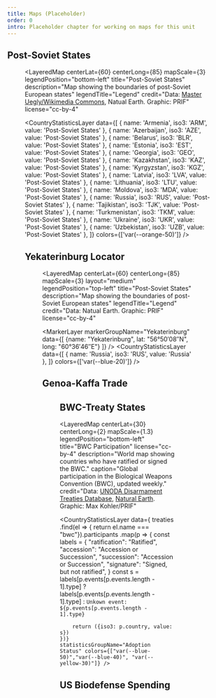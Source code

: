 ```yaml
---
title: Maps (Placeholder)
order: 0
intro: Placeholder chapter for working on maps for this unit
---
```


## Post-Soviet States

<Figure
  size="medium"
  src="post-soviet-states-edit.svg"
  caption="This is the caption for this medium-sized image."
  credit="Data: Natural Earth, [Master Uegly/Wikimedia Commons](https://commons.wikimedia.org/wiki/File:USSR_Republics_numbered_by_alphabet.svg), Graphic: PRIF"
  alt="TODO"
  license="cc-by-4"
/>

<LayeredMap
  centerLat={60}
  centerLong={85}
  mapScale={3}
  legendPosition="bottom-left"
  title="Post-Soviet States"
  description="Map showing the boundaries of post-Soviet European states"
  legendTitle="Legend"
  credit="Data: [Master Uegly/Wikimedia Commons](https://commons.wikimedia.org/wiki/File:USSR_Republics_numbered_by_Constitution.svg), Natual Earth. Graphic: PRIF"
  license="cc-by-4"
>


  <CountryStatisticsLayer
    data={[
      { name: 'Armenia', iso3: 'ARM', value: 'Post-Soviet States' },
      { name: 'Azerbaijan', iso3: 'AZE', value: 'Post-Soviet States' },
      { name: 'Belarus', iso3: 'BLR', value: 'Post-Soviet States' },
      { name: 'Estonia', iso3: 'EST', value: 'Post-Soviet States' },
      { name: 'Georgia', iso3: 'GEO', value: 'Post-Soviet States' },
      { name: 'Kazakhstan', iso3: 'KAZ', value: 'Post-Soviet States' },
      { name: 'Kyrgyzstan', iso3: 'KGZ', value: 'Post-Soviet States' },
      { name: 'Latvia', iso3: 'LVA', value: 'Post-Soviet States' },
      { name: 'Lithuania', iso3: 'LTU', value: 'Post-Soviet States' },
      { name: 'Moldova', iso3: 'MDA', value: 'Post-Soviet States' },
      { name: 'Russia', iso3: 'RUS', value: 'Post-Soviet States' },
      { name: 'Tajikistan', iso3: 'TJK', value: 'Post-Soviet States' },
      { name: 'Turkmenistan', iso3: 'TKM', value: 'Post-Soviet States' },
      { name: 'Ukraine', iso3: 'UKR', value: 'Post-Soviet States' },
      { name: 'Uzbekistan', iso3: 'UZB', value: 'Post-Soviet States' },
    ]}
    colors={['var(--orange-50)']}
  />
</LayeredMap>


## Yekaterinburg Locator

<Figure
  size="medium"
  src="yekaterinburg-locator-edit-2.svg"
  caption="Yekaterinburg (Sverdlovsk)"
  credit="Data: Natural Earth. Graphic: PRIF"
  alt="TODO"
  license="cc-by-4"
/>

<LayeredMap
  centerLat={60}
  centerLong={85}
  mapScale={3}
  layout="medium"
  legendPosition="top-left"
  title="Post-Soviet States"
  description="Map showing the boundaries of post-Soviet European states"
  legendTitle="Legend"
  credit="Data: Natual Earth. Graphic: PRIF"
  license="cc-by-4"
>
  <MarkerLayer markerGroupName="Yekaterinburg" data={[
    {name: "Yekaterinburg", lat: "56°50′08″N", long: "60°36′46″E"}
  ]} />
  <CountryStatisticsLayer
    data={[
      { name: 'Russia', iso3: 'RUS', value: 'Russia' },
    ]}
    colors={['var(--blue-20)']}
  />
</LayeredMap>

## Genoa-Kaffa Trade

<Figure
  size="medium"
  src="genoa-kaffa-edit.svg"
  caption="This is the caption for this medium-sized image."
  credit="Data: Natural Earth, Graphic: PRIF"
  alt="TODO"
  license="cc-by-4"
/>

## BWC-Treaty States


<LayeredMap
  centerLat={30}
  centerLong={2}
  mapScale={1.3}
  legendPosition="bottom-left"
  title="BWC Participation"
  license="cc-by-4"
  description="World map showing countries who have ratified or signed the BWC."
  caption="Global participation in the Biological Weapons Convention (BWC), updated weekly."
  credit="Data: [UNODA Disarmament Treaties Database](https://treaties.unoda.org/t/bwc/participants), [Natural Earth](https://www.naturalearthdata.com/). Graphic: Max Kohler/PRIF"
>
  <CountryStatisticsLayer data={
    treaties
      .find(el => { return el.name === "bwc"}).participants
      .map(p => {
        const labels = {
          "ratification": "Ratified",
          "accession":  "Accession or Succession",
          "succession": "Accession or Succession",
          "signature": "Signed, but not ratified",
        }
        const s = labels[p.events[p.events.length - 1].type] ? labels[p.events[p.events.length - 1].type] : `Unkown event: ${p.events[p.events.length - 1].type}`

        return ({iso3: p.country, value: s})
    })}
    statisticsGroupName="Adoption Status" colors={["var(--blue-50)","var(--blue-40)", "var(--yellow-30)"]} />
</LayeredMap>

## US Biodefense Spending


<BarGraph
    data={USBioDefenseSpending}
    xAxis="date"
    xAxisTitle="Year"
    yAxisTitle="Total Cumulative Spending (in B$)"
    title="TODO"
    description="TODO"
    legendTitle="TODO"
/>
